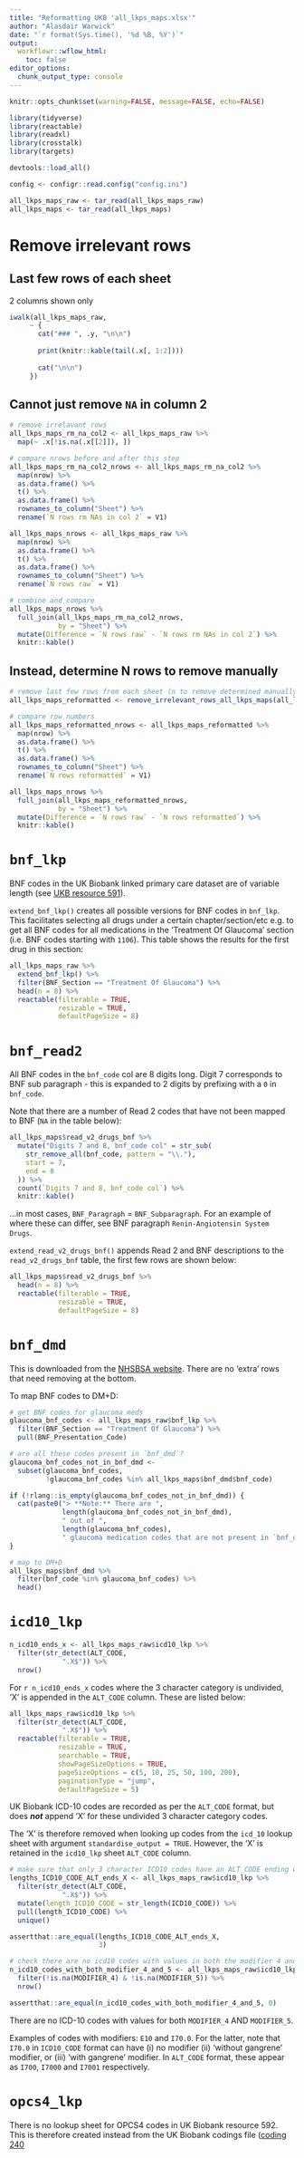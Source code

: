 ```yaml
---
title: "Reformatting UKB 'all_lkps_maps.xlsx'"
author: "Alasdair Warwick"
date: "`r format(Sys.time(), '%d %B, %Y')`"
output: 
  workflowr::wflow_html:
    toc: false
editor_options:
  chunk_output_type: console
---
```


```r
knitr::opts_chunk$set(warning=FALSE, message=FALSE, echo=FALSE)
```

```r
library(tidyverse)
library(reactable)
library(readxl)
library(crosstalk)
library(targets)

devtools::load_all()

config <- configr::read.config("config.ini")

all_lkps_maps_raw <- tar_read(all_lkps_maps_raw)
all_lkps_maps <- tar_read(all_lkps_maps)
```

# Remove irrelevant rows 

## Last few rows of each sheet {.tabset .tabset-pills}

2 columns shown only

```r
iwalk(all_lkps_maps_raw,
     ~ {
       cat("### ", .y, "\n\n")
       
       print(knitr::kable(tail(.x[, 1:2])))
       
       cat("\n\n")
     })
```

## Cannot just remove `NA` in column 2

```r
# remove irrelavant rows
all_lkps_maps_rm_na_col2 <- all_lkps_maps_raw %>% 
  map(~ .x[!is.na(.x[[2]]), ])
```

```r
# compare nrows before and after this step
all_lkps_maps_rm_na_col2_nrows <- all_lkps_maps_rm_na_col2 %>% 
  map(nrow) %>% 
  as.data.frame() %>% 
  t() %>% 
  as.data.frame() %>% 
  rownames_to_column("Sheet") %>% 
  rename(`N rows rm NAs in col 2` = V1)

all_lkps_maps_nrows <- all_lkps_maps_raw %>% 
  map(nrow) %>% 
  as.data.frame() %>% 
  t() %>% 
  as.data.frame() %>% 
  rownames_to_column("Sheet") %>% 
  rename(`N rows raw` = V1)

# combine and compare
all_lkps_maps_nrows %>% 
  full_join(all_lkps_maps_rm_na_col2_nrows,
            by = "Sheet") %>% 
  mutate(Difference = `N rows raw` - `N rows rm NAs in col 2`) %>% 
  knitr::kable()
```

## Instead, determine N rows to remove manually

```r
# remove last few rows from each sheet (n to remove determined manually)
all_lkps_maps_reformatted <- remove_irrelevant_rows_all_lkps_maps(all_lkps_maps_raw)

# compare row numbers
all_lkps_maps_reformatted_nrows <- all_lkps_maps_reformatted %>% 
  map(nrow) %>% 
  as.data.frame() %>% 
  t() %>% 
  as.data.frame() %>% 
  rownames_to_column("Sheet") %>% 
  rename(`N rows reformatted` = V1)

all_lkps_maps_nrows %>% 
  full_join(all_lkps_maps_reformatted_nrows,
            by = "Sheet") %>% 
  mutate(Difference = `N rows raw` - `N rows reformatted`) %>% 
  knitr::kable()
```

# `bnf_lkp`

BNF codes in the UK Biobank linked primary care dataset are of variable length (see [UKB resource 591](https://biobank.ndph.ox.ac.uk/ukb/refer.cgi?id=591)).

`extend_bnf_lkp()` creates all possible versions for BNF codes in `bnf_lkp`. This facilitates selecting all drugs under a certain chapter/section/etc e.g. to get all BNF codes for all medications in the 'Treatment Of Glaucoma' section (i.e. BNF codes starting with `1106`). This table shows the results for the first drug in this section:

```r
all_lkps_maps_raw %>% 
  extend_bnf_lkp() %>%
  filter(BNF_Section == "Treatment Of Glaucoma") %>% 
  head(n = 8) %>% 
  reactable(filterable = TRUE,
            resizable = TRUE,
            defaultPageSize = 8)
```

# `bnf_read2`

All BNF codes in the `bnf_code` col are 8 digits long. Digit 7 corresponds to BNF sub paragraph - this is expanded to 2 digits by prefixing with a `0` in `bnf_code`. 

Note that there are a number of Read 2 codes that have not been mapped to BNF (`NA` in the table below):

```r
all_lkps_maps$read_v2_drugs_bnf %>%
  mutate("Digits 7 and 8, bnf_code col" = str_sub(
    str_remove_all(bnf_code, pattern = "\\."),
    start = 7,
    end = 8
  )) %>%
  count(`Digits 7 and 8, bnf_code col`) %>%
  knitr::kable()
```

...in most cases, `BNF_Paragraph` = `BNF_Subparagraph`. For an example of where these can differ, see BNF paragraph `Renin-Angiotensin System Drugs`.

`extend_read_v2_drugs_bnf()` appends Read 2 and BNF descriptions to the `read_v2_drugs_bnf` table, the first few rows are shown below:

```r
all_lkps_maps$read_v2_drugs_bnf %>% 
  head(n = 8) %>% 
  reactable(filterable = TRUE,
            resizable = TRUE,
            defaultPageSize = 8)
```

# `bnf_dmd`

This is downloaded from the [NHSBSA website](https://www.nhsbsa.nhs.uk/prescription-data/understanding-our-data/bnf-snomed-mapping). There are no 'extra' rows that need removing at the bottom.

To map BNF codes to DM+D:

```r
# get BNF codes for glaucoma meds
glaucoma_bnf_codes <- all_lkps_maps_raw$bnf_lkp %>%
  filter(BNF_Section == "Treatment Of Glaucoma") %>%
  pull(BNF_Presentation_Code)

# are all these codes present in `bnf_dmd`?
glaucoma_bnf_codes_not_in_bnf_dmd <-
  subset(glaucoma_bnf_codes,
         !glaucoma_bnf_codes %in% all_lkps_maps$bnf_dmd$bnf_code)
```

```r
if (!rlang::is_empty(glaucoma_bnf_codes_not_in_bnf_dmd)) {
  cat(paste0("> **Note:** There are ",
             length(glaucoma_bnf_codes_not_in_bnf_dmd),
             " out of ",
             length(glaucoma_bnf_codes),
             " glaucoma medication codes that are not present in `bnf_dmd`"))
}
```

```r
# map to DM+D
all_lkps_maps$bnf_dmd %>% 
  filter(bnf_code %in% glaucoma_bnf_codes) %>% 
  head()
```

# `icd10_lkp`

```r
n_icd10_ends_x <- all_lkps_maps_raw$icd10_lkp %>% 
  filter(str_detect(ALT_CODE,
             ".X$")) %>% 
  nrow()
```

For `r n_icd10_ends_x` codes where the 3 character category is undivided, 'X' is appended in the `ALT_CODE` column. These are listed below:

```r
all_lkps_maps_raw$icd10_lkp %>% 
  filter(str_detect(ALT_CODE,
             ".X$")) %>% 
  reactable(filterable = TRUE,
            resizable = TRUE,
            searchable = TRUE,
            showPageSizeOptions = TRUE,
            pageSizeOptions = c(5, 10, 25, 50, 100, 200),
            paginationType = "jump",
            defaultPageSize = 5)
```

UK Biobank ICD-10 codes are recorded as per the `ALT_CODE` format, but does ***not*** append 'X' for these undivided 3 character category codes. 

The 'X' is therefore removed when looking up codes from the `icd_10` lookup sheet with argument `standardise_output = TRUE`. However, the 'X' is retained in the `icd10_lkp` sheet `ALT_CODE` column.

```r
# make sure that only 3 character ICD10 codes have an ALT_CODE ending with X
lengths_ICD10_CODE_ALT_ends_X <- all_lkps_maps_raw$icd10_lkp %>% 
  filter(str_detect(ALT_CODE,
             ".X$")) %>% 
  mutate(length_ICD10_CODE = str_length(ICD10_CODE)) %>% 
  pull(length_ICD10_CODE) %>% 
  unique()

assertthat::are_equal(lengths_ICD10_CODE_ALT_ends_X,
                      3)
```

```r
# check there are no icd10 codes with values in both the modifier 4 and 5 cols
n_icd10_codes_with_both_modifier_4_and_5 <- all_lkps_maps_raw$icd10_lkp %>% 
  filter(!is.na(MODIFIER_4) & !is.na(MODIFIER_5)) %>% 
  nrow()

assertthat::are_equal(n_icd10_codes_with_both_modifier_4_and_5, 0)
```

There are no ICD-10 codes with values for both `MODIFIER_4` AND `MODIFIER_5`.

Examples of codes with modifiers: `E10` and `I70.0`. For the latter, note that `I70.0` in `ICD10_CODE` format can have (i) no modifier (ii) 'without gangrene' modifier, or (iii) 'with gangrene' modifier. In `ALT_CODE` format, these appear as `I700`, `I7000` and `I7001` respectively.

# `opcs4_lkp`

There is no lookup sheet for OPCS4 codes in UK Biobank resource 592. This is therefore created instead from the UK Biobank codings file ([coding 240](https://biobank.ctsu.ox.ac.uk/crystal/coding.cgi?id=240)
